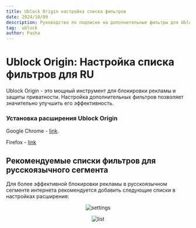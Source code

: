 ```yaml
---
title: Ublock Origin настройка списка фильтров
date: 2024/10/09
description: Руководство по подписке на дополнительные фильтры для Ublock Origin
tag:  ublock
author: Pasha
---
```



# Ublock Origin: Настройка списка фильтров для RU

<Callout type="info">
  Ublock Origin - это мощный инструмент для блокировки рекламы и защиты приватности. Настройка дополнительных фильтров позволяет значительно улучшить его эффективность.
</Callout>

### Установка расширения Ublock Origin

Google Chrome - [link](https://chromewebstore.google.com/detail/ddkjiahejlhfcafbddmgiahcphecmpfh).

Firefox - [link](https://addons.mozilla.org/ru/firefox/addon/ublock-origin/)

## Рекомендуемые списки фильтров для русскоязычного сегмента

Для более эффективной блокировки рекламы в русскоязычном сегменте интернета рекомендуется добавить следующие списки в настройках расширения:

<p align="center" width="100%">
<Image src="/assets/ublock-custom-list/1.png" alt="settings" width={300} height={300} />
</p>

<p align="center" width="100%">
<Image src="/assets/ublock-custom-list/2.png" alt="list" width={600} height={400} />
</p>